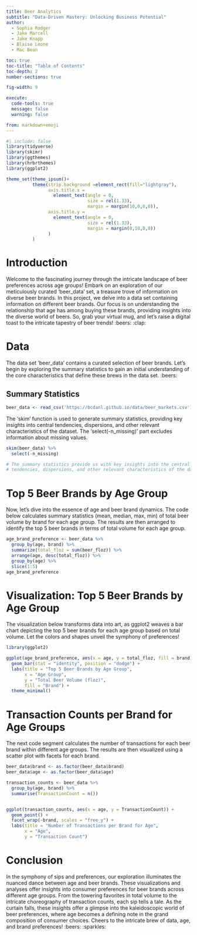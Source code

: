 ```yaml
---
title: Beer Analytics 
subtitle: "Data-Driven Mastery: Unlocking Business Potential"
author: 
  - Sophia Rodger 
  - Jake Marcell
  - Jake Knapp
  - Blaise Leone
  - Mac Bean 

toc: true
toc-title: "Table of Contents"
toc-depth: 2
number-sections: true

fig-width: 9

execute:
  code-tools: true
  message: false
  warning: false

from: markdown+emoji
---
```


```r
#| include: false
library(tidyverse)
library(skimr)
library(ggthemes)
library(hrbrthemes)
library(ggplot2)

theme_set(theme_ipsum()+
          theme(strip.background =element_rect(fill="lightgray"),
                axis.title.x = 
                  element_text(angle = 0,
                               size = rel(1.33),
                               margin = margin(10,0,0,0)),
                axis.title.y = 
                  element_text(angle = 0,
                               size = rel(1.33),
                               margin = margin(0,10,0,0))
                )
          )
```

# Introduction

Welcome to the fascinating journey through the intricate landscape of beer preferences across age groups! Embark on an exploration of our meticulously curated 'beer_data' set, a treasure trove of information on diverse beer brands. In this project, we delve into a data set containing information on different beer brands. Our focus is on understanding the relationship that age has among buying these brands, providing insights into the diverse world of beers. So, grab your virtual mug, and let's raise a digital toast to the intricate tapestry of beer trends! :beers: :clap:

# Data

The data set 'beer_data' contains a curated selection of beer brands. Let's begin by exploring the summary statistics to gain an initial understanding of the core characteristics that define these brews in the data set. :beers:

## Summary Statistics

```r
beer_data <- read_csv('https://bcdanl.github.io/data/beer_markets.csv') 
```

The 'skim' function is used to generate summary statistics, providing key insights into central tendencies, dispersions, and other relevant characteristics of the dataset. The 'select(-n_missing)' part excludes information about missing values.

```r
skim(beer_data) %>% 
  select(-n_missing)

# The summary statistics provide us with key insights into the central 
# tendencies, dispersions, and other relevant characteristics of the dataset.
```

# Top 5 Beer Brands by Age Group

Now, let's dive into the essence of age and beer brand dynamics. The code below calculates summary statistics (mean, median, max, min) of total beer volume by brand for each age group. The results are then arranged to identify the top 5 beer brands in terms of total volume for each age group.

```r
age_brand_preference <- beer_data %>%
  group_by(age, brand) %>%
  summarize(total_floz = sum(beer_floz)) %>%
  arrange(age, desc(total_floz)) %>%
  group_by(age) %>%
  slice(1:5)
age_brand_preference
```

# Visualization: Top 5 Beer Brands by Age Group

The visualization below transforms data into art, as ggplot2 weaves a bar chart depicting the top 5 beer brands for each age group based on total volume. Let the colors and shapes unveil the symphony of preferences!

```r
library(ggplot2)

ggplot(age_brand_preference, aes(x = age, y = total_floz, fill = brand)) +
  geom_bar(stat = "identity", position = "dodge") +
  labs(title = "Top 5 Beer Brands by Age Group",
       x = "Age Group",
       y = "Total Beer Volume (floz)",
       fill = "Brand") +
  theme_minimal()

```

# Transaction Counts per Brand for Age Groups

The next code segment calculates the number of transactions for each beer brand within different age groups. The results are then visualized using a scatter plot with facets for each brand.

```r

beer_data$brand <- as.factor(beer_data$brand)
beer_data$age <- as.factor(beer_data$age)

transaction_counts <- beer_data %>%
  group_by(age, brand) %>%
  summarise(TransactionCount = n())


ggplot(transaction_counts, aes(x = age, y = TransactionCount)) +
  geom_point() +
  facet_wrap(~brand, scales = "free_y") +
  labs(title = "Number of Transactions per Brand for Age",
       x = "Age",
       y = "Transaction Count")

```

# Conclusion

In the symphony of sips and preferences, our exploration illuminates the nuanced dance between age and beer brands. These visualizations and analyses offer insights into consumer preferences for beer brands across different age groups. From the towering favorites in total volume to the intricate choreography of transaction counts, each sip tells a tale. As the curtain falls, these insights offer a glimpse into the kaleidoscopic world of beer preferences, where age becomes a defining note in the grand composition of consumer choices. Cheers to the intricate brew of data, age, and brand preferences! :beers: :sparkles:
